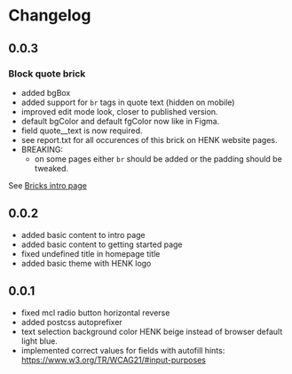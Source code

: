 
<Meta title="Changelog"/>

# Changelog

## 0.0.3
### Block quote brick

- added bgBox
- added support for ```br``` tags in quote text (hidden on mobile)
- improved edit mode look, closer to published version.
- default bgColor and default fgColor now like in Figma.
- field quote__text is now required.
- see report.txt for all occurences of this brick on HENK website pages.
- BREAKING:
    - on some pages either ```br``` should be added or the padding should be tweaked.

See [Bricks intro page](?path=/story/components-bricks-intro--page)

## 0.0.2
+ added basic content to intro page
+ added basic content to getting started page
+ fixed undefined title in homepage title
+ added basic theme with HENK logo

## 0.0.1
- fixed mcl radio button horizontal reverse
- added postcss autoprefixer
- text selection background color HENK beige instead of browser default light blue.
- implemented correct values for fields with autofill hints: https://www.w3.org/TR/WCAG21/#input-purposes